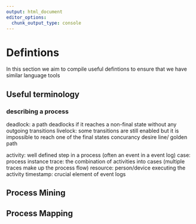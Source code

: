 ```yaml
---
output: html_document
editor_options: 
  chunk_output_type: console
---
```




# Defintions {#def}

In this section we aim to compile useful defintions to ensure that we have similar language tools

## Useful terminology

 
### describing a process

deadlock: a path deadlocks if it reaches a non-final state without any outgoing transitions
livelock: some transitions are still enabled but it is impossible to reach one of the final states
concurancy
desire line/ golden path

activity: well defined step in a process (often an event in a event log)
case: process instance
trace: the combination of activities into cases (multiple traces make up the process flow)
resource: person/device executing the activity
timestamp: crucial element of event logs


## Process Mining 



## Process Mapping 
